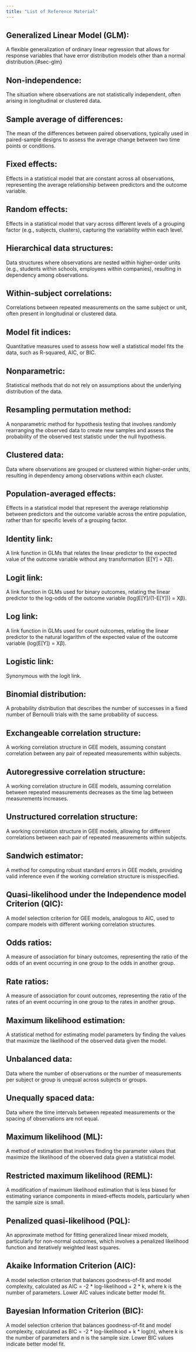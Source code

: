 ```yaml
---
title: "List of Reference Material"
---
```


## Generalized Linear Model (GLM): 
A flexible generalization of ordinary linear regression that allows for response variables that have error distribution models other than a normal distribution.{#sec-glm}

## Non-independence: 
The situation where observations are not statistically independent, often arising in longitudinal or clustered data.


## Sample average of differences: 
The mean of the differences between paired observations, typically used in paired-sample designs to assess the average change between two time points or conditions.

## Fixed effects: 
Effects in a statistical model that are constant across all observations, representing the average relationship between predictors and the outcome variable.

## Random effects: 
Effects in a statistical model that vary across different levels of a grouping factor (e.g., subjects, clusters), capturing the variability within each level.

## Hierarchical data structures: 
Data structures where observations are nested within higher-order units (e.g., students within schools, employees within companies), resulting in dependency among observations.

## Within-subject correlations: 
Correlations between repeated measurements on the same subject or unit, often present in longitudinal or clustered data.

## Model fit indices: 
Quantitative measures used to assess how well a statistical model fits the data, such as R-squared, AIC, or BIC.

## Nonparametric: 
Statistical methods that do not rely on assumptions about the underlying distribution of the data.

## Resampling permutation method: 
A nonparametric method for hypothesis testing that involves randomly rearranging the observed data to create new samples and assess the probability of the observed test statistic under the null hypothesis.

## Clustered data: 
Data where observations are grouped or clustered within higher-order units, resulting in dependency among observations within each cluster.

## Population-averaged effects: 
Effects in a statistical model that represent the average relationship between predictors and the outcome variable across the entire population, rather than for specific levels of a grouping factor.

## Identity link: 
A link function in GLMs that relates the linear predictor to the expected value of the outcome variable without any transformation (E[Y] = Xβ).

## Logit link: 
A link function in GLMs used for binary outcomes, relating the linear predictor to the log-odds of the outcome variable (log(E[Y]/(1-E[Y])) = Xβ).

## Log link: 
A link function in GLMs used for count outcomes, relating the linear predictor to the natural logarithm of the expected value of the outcome variable (log(E[Y]) = Xβ).

## Logistic link: 
Synonymous with the logit link.

## Binomial distribution: 
A probability distribution that describes the number of successes in a fixed number of Bernoulli trials with the same probability of success.

## Exchangeable correlation structure: 
A working correlation structure in GEE models, assuming constant correlation between any pair of repeated measurements within subjects.

## Autoregressive correlation structure: 
A working correlation structure in GEE models, assuming correlation between repeated measurements decreases as the time lag between measurements increases.

## Unstructured correlation structure: 
A working correlation structure in GEE models, allowing for different correlations between each pair of repeated measurements within subjects.

## Sandwich estimator: 
A method for computing robust standard errors in GEE models, providing valid inference even if the working correlation structure is misspecified.

## Quasi-likelihood under the Independence model Criterion (QIC): 
A model selection criterion for GEE models, analogous to AIC, used to compare models with different working correlation structures.

## Odds ratios: 
A measure of association for binary outcomes, representing the ratio of the odds of an event occurring in one group to the odds in another group.

## Rate ratios: 
A measure of association for count outcomes, representing the ratio of the rates of an event occurring in one group to the rates in another group.

## Maximum likelihood estimation: 
A statistical method for estimating model parameters by finding the values that maximize the likelihood of the observed data given the model.

## Unbalanced data: 
Data where the number of observations or the number of measurements per subject or group is unequal across subjects or groups.

## Unequally spaced data: 
Data where the time intervals between repeated measurements or the spacing of observations are not equal.

## Maximum likelihood (ML): 
A method of estimation that involves finding the parameter values that maximize the likelihood of the observed data given a statistical model.

## Restricted maximum likelihood (REML): 
A modification of maximum likelihood estimation that is less biased for estimating variance components in mixed-effects models, particularly when the sample size is small.

## Penalized quasi-likelihood (PQL): 
An approximate method for fitting generalized linear mixed models, particularly for non-normal outcomes, which involves a penalized likelihood function and iteratively weighted least squares.

## Akaike Information Criterion (AIC): 
A model selection criterion that balances goodness-of-fit and model complexity, calculated as AIC = -2 * log-likelihood + 2 * k, where k is the number of parameters. Lower AIC values indicate better model fit.

## Bayesian Information Criterion (BIC): 
A model selection criterion that balances goodness-of-fit and model complexity, calculated as BIC = -2 * log-likelihood + k * log(n), where k is the number of parameters and n is the sample size. Lower BIC values indicate better model fit.

